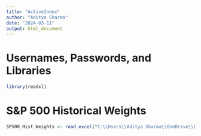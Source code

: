 ```yaml
---
title: "ActiveIndex"
author: "Aditya Sharma"
date: "2024-03-11"
output: html_document
---
```


# Usernames, Passwords, and Libraries 

```r
library(readxl)
```

# S&P 500 Historical Weights 

```r
SP500_Hist_Weights <- read_excel("C:\\Users\\Aditya Sharma\\OneDrive\\Desktop\\FaT 488 Project 2\\ActiveIndex\\S&P_Hist_Weight.xlsx") %>% 
  
  
```

